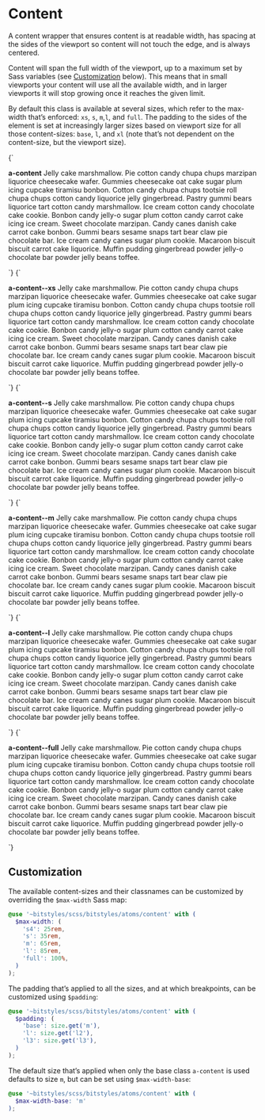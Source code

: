 
<Meta title="Atoms/Content" />

# Content

A content wrapper that ensures content is at readable width, has spacing at the sides of the viewport so content will not touch the edge, and is always centered.

Content will span the full width of the viewport, up to a maximum set by Sass variables (see [Customization](#customization) below). This means that in small viewports your content will use all the available width, and in larger viewports it will stop growing once it reaches the given limit.

By default this class is available at several sizes, which refer to the max-width that’s enforced: `xs`, `s`, `m`,`l`, and `full`. The padding to the sides of the element is set at increasingly larger sizes based on viewport size for all those content-sizes: `base`, `l`, and `xl` (note that’s not dependent on the content-size, but the viewport size).

<Canvas isColumn>
  <Story name="a-content">
    {`
      <div class="u-bg-grayscale-light-3 u-padding-l2-x">
        <div class="a-content u-bg-white">
          <p><b>a-content</b> Jelly cake marshmallow. Pie cotton candy chupa chups marzipan liquorice cheesecake wafer. Gummies cheesecake oat cake sugar plum icing cupcake tiramisu bonbon. Cotton candy chupa chups tootsie roll chupa chups cotton candy liquorice jelly gingerbread. Pastry gummi bears liquorice tart cotton candy marshmallow. Ice cream cotton candy chocolate cake cookie. Bonbon candy jelly-o sugar plum cotton candy carrot cake icing ice cream. Sweet chocolate marzipan. Candy canes danish cake carrot cake bonbon. Gummi bears sesame snaps tart bear claw pie chocolate bar. Ice cream candy canes sugar plum cookie. Macaroon biscuit biscuit carrot cake liquorice. Muffin pudding gingerbread powder jelly-o chocolate bar powder jelly beans toffee.</p>
        </div>
      </div>
    `}
  </Story>
  <Story name="a-content--s4">
    {`
      <div class="u-bg-grayscale-light-3 u-padding-l2-x">
        <div class="a-content a-content--xs u-bg-white">
          <p><b>a-content--xs</b> Jelly cake marshmallow. Pie cotton candy chupa chups marzipan liquorice cheesecake wafer. Gummies cheesecake oat cake sugar plum icing cupcake tiramisu bonbon. Cotton candy chupa chups tootsie roll chupa chups cotton candy liquorice jelly gingerbread. Pastry gummi bears liquorice tart cotton candy marshmallow. Ice cream cotton candy chocolate cake cookie. Bonbon candy jelly-o sugar plum cotton candy carrot cake icing ice cream. Sweet chocolate marzipan. Candy canes danish cake carrot cake bonbon. Gummi bears sesame snaps tart bear claw pie chocolate bar. Ice cream candy canes sugar plum cookie. Macaroon biscuit biscuit carrot cake liquorice. Muffin pudding gingerbread powder jelly-o chocolate bar powder jelly beans toffee.</p>
        </div>
      </div>
    `}
  </Story>
  <Story name="a-content--s">
    {`
      <div class="u-bg-grayscale-light-3 u-padding-l2-x">
        <div class="a-content a-content--s u-bg-white">
          <p><b>a-content--s</b> Jelly cake marshmallow. Pie cotton candy chupa chups marzipan liquorice cheesecake wafer. Gummies cheesecake oat cake sugar plum icing cupcake tiramisu bonbon. Cotton candy chupa chups tootsie roll chupa chups cotton candy liquorice jelly gingerbread. Pastry gummi bears liquorice tart cotton candy marshmallow. Ice cream cotton candy chocolate cake cookie. Bonbon candy jelly-o sugar plum cotton candy carrot cake icing ice cream. Sweet chocolate marzipan. Candy canes danish cake carrot cake bonbon. Gummi bears sesame snaps tart bear claw pie chocolate bar. Ice cream candy canes sugar plum cookie. Macaroon biscuit biscuit carrot cake liquorice. Muffin pudding gingerbread powder jelly-o chocolate bar powder jelly beans toffee.</p>
        </div>
      </div>
    `}
  </Story>
  <Story name="a-content--m">
    {`
      <div class="u-bg-grayscale-light-3 u-padding-l2-x">
        <div class="a-content a-content--m u-bg-white">
          <p><b>a-content--m</b> Jelly cake marshmallow. Pie cotton candy chupa chups marzipan liquorice cheesecake wafer. Gummies cheesecake oat cake sugar plum icing cupcake tiramisu bonbon. Cotton candy chupa chups tootsie roll chupa chups cotton candy liquorice jelly gingerbread. Pastry gummi bears liquorice tart cotton candy marshmallow. Ice cream cotton candy chocolate cake cookie. Bonbon candy jelly-o sugar plum cotton candy carrot cake icing ice cream. Sweet chocolate marzipan. Candy canes danish cake carrot cake bonbon. Gummi bears sesame snaps tart bear claw pie chocolate bar. Ice cream candy canes sugar plum cookie. Macaroon biscuit biscuit carrot cake liquorice. Muffin pudding gingerbread powder jelly-o chocolate bar powder jelly beans toffee.</p>
        </div>
      </div>
    `}
  </Story>
  <Story name="a-content--l">
    {`
      <div class="u-bg-grayscale-light-3 u-padding-l2-x">
        <div class="a-content a-content--l u-bg-white">
          <p><b>a-content--l</b> Jelly cake marshmallow. Pie cotton candy chupa chups marzipan liquorice cheesecake wafer. Gummies cheesecake oat cake sugar plum icing cupcake tiramisu bonbon. Cotton candy chupa chups tootsie roll chupa chups cotton candy liquorice jelly gingerbread. Pastry gummi bears liquorice tart cotton candy marshmallow. Ice cream cotton candy chocolate cake cookie. Bonbon candy jelly-o sugar plum cotton candy carrot cake icing ice cream. Sweet chocolate marzipan. Candy canes danish cake carrot cake bonbon. Gummi bears sesame snaps tart bear claw pie chocolate bar. Ice cream candy canes sugar plum cookie. Macaroon biscuit biscuit carrot cake liquorice. Muffin pudding gingerbread powder jelly-o chocolate bar powder jelly beans toffee.</p>
        </div>
      </div>
    `}
  </Story>
  <Story name="a-content--full">
    {`
      <div class="u-bg-grayscale-light-3 u-padding-l2-x">
        <div class="a-content a-content--full u-bg-white">
          <p><b>a-content--full</b> Jelly cake marshmallow. Pie cotton candy chupa chups marzipan liquorice cheesecake wafer. Gummies cheesecake oat cake sugar plum icing cupcake tiramisu bonbon. Cotton candy chupa chups tootsie roll chupa chups cotton candy liquorice jelly gingerbread. Pastry gummi bears liquorice tart cotton candy marshmallow. Ice cream cotton candy chocolate cake cookie. Bonbon candy jelly-o sugar plum cotton candy carrot cake icing ice cream. Sweet chocolate marzipan. Candy canes danish cake carrot cake bonbon. Gummi bears sesame snaps tart bear claw pie chocolate bar. Ice cream candy canes sugar plum cookie. Macaroon biscuit biscuit carrot cake liquorice. Muffin pudding gingerbread powder jelly-o chocolate bar powder jelly beans toffee.</p>
        </div>
      </div>
    `}
  </Story>
</Canvas>

## Customization

The available content-sizes and their classnames can be customized by overriding the `$max-width` Sass map:

```scss
@use '~bitstyles/scss/bitstyles/atoms/content' with (
  $max-width: (
    's4': 25rem,
    's': 35rem,
    'm': 65rem,
    'l': 85rem,
    'full': 100%,
  )
);
```

The padding that’s applied to all the sizes, and at which breakpoints, can be customized using `$padding`:

```scss
@use '~bitstyles/scss/bitstyles/atoms/content' with (
  $padding: (
    'base': size.get('m'),
    'l': size.get('l2'),
    'l3': size.get('l3'),
  )
);
```

The default size that’s applied when only the base class `a-content` is used defaults to size `m`, but can be set using `$max-width-base`:

```scss
@use '~bitstyles/scss/bitstyles/atoms/content' with (
  $max-width-base: 'm'
);
```
